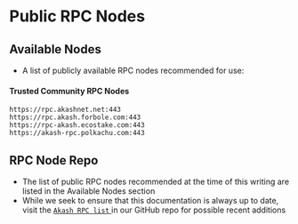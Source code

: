 # Public RPC Nodes

## Available Nodes

* A list of publicly available RPC nodes recommended for use:

#### Trusted Community RPC Nodes

```
https://rpc.akashnet.net:443
https://rpc.akash.forbole.com:443
https://rpc-akash.ecostake.com:443
https://akash-rpc.polkachu.com:443
```

## RPC Node Repo

* The list of public RPC nodes recommended at the time of this writing are listed in the Available Nodes section
* While we seek to ensure that this documentation is always up to date, visit the [`Akash RPC list` ](https://raw.githubusercontent.com/ovrclk/net/master/mainnet/rpc-nodes.txt)in our GitHub repo for possible recent additions
